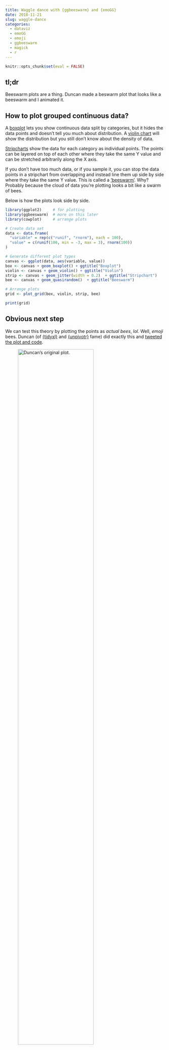 ```yaml
---
title: Waggle dance with {ggbeeswarm} and {emoGG}
date: 2018-11-21
slug: waggle-dance
categories:
  - dataviz
  - emoGG
  - emoji
  - ggbeeswarm
  - magick
  - r
---
```


```r
knitr::opts_chunk$set(eval = FALSE)
```

## tl;dr

Beeswarm plots are a thing. Duncan made a beswarm plot that looks like a beeswarm and I animated it.

## How to plot grouped continuous data?

A [boxplot](https://en.wikipedia.org/wiki/Box_plot) lets you show continuous data split by categories, but it hides the data points and doesn't tell you much about distribution. A [violin chart](https://en.wikipedia.org/wiki/Violin_plot) will show the distribution but you still don't know about the density of data.

[Stripcharts](https://www.datamentor.io/r-programming/strip-chart/) show the data for each category as individual points. The points can be layered on top of each other where they take the same Y value and can be stretched arbitrarily along the X axis.

If you don't have too much data, or if you sample it, you can stop the data points in a stripchart from overlapping and instead line them up side by side where they take the same Y value. This is called a ['beeswarm'](http://www.cbs.dtu.dk/~eklund/beeswarm/). Why? Probably because the cloud of data you're plotting looks a bit like a swarm of bees.

Below is how the plots look side by side.

```r
library(ggplot2)     # for plotting
library(ggbeeswarm)  # more on this later
library(cowplot)     # arrange plots

# Create data set
data <- data.frame(
  "variable" = rep(c("runif", "rnorm"), each = 100),
  "value" = c(runif(100, min = -3, max = 3), rnorm(100))
)

# Generate different plot types
canvas <- ggplot(data, aes(variable, value)) 
box <- canvas + geom_boxplot() + ggtitle("Boxplot")
violin <- canvas + geom_violin() + ggtitle("Violin")
strip <- canvas + geom_jitter(width = 0.2)  + ggtitle("Stripchart")
bee <- canvas + geom_quasirandom()  + ggtitle("Beeswarm")

# Arrange plots
grid <- plot_grid(box, violin, strip, bee)

print(grid)
```

## Obvious next step

We can test this theory by plotting the points as *actual bees*, *lol*. Well, *emoji* bees. Duncan (of [{tidyxl}](https://nacnudus.github.io/tidyxl/) and [{unpivotr}](https://nacnudus.github.io/unpivotr/) fame) did exactly this and [tweeted the plot and code](https://twitter.com/nacnudus/status/1063147043861000193).

![Duncan's original plot.](resources/duncan.jpg){fig-alt="Duncan's original plot, showing emoji bees used as points so that the whole cloud of points looks like a beeswarm." width="75%" fig-align="left"}

To summarise, Duncan did this by hacking [emojis via {emoGG}](https://github.com/dill/emoGG) into [{ggbeeswarm}'s `geom_beeswarm()` function](https://github.com/eclarke/ggbeeswarm) to create `gg_beeswarm_emoji()`. Patent pending, presumably.

## Obvious next next step

Wouldn't it be great if the little emoji bees moved around a little bit? Almost like a [waggle dance](https://en.wikipedia.org/wiki/Waggle_dance)?

I cheated a little bit and recoded the `geom_quasirandom()` function from {ggbeeswarm} instead of `geom_beeswarm()`. Why? Beeswarm plots have an inherent 'neatness' to them. That is not becoming of a beeswarm. Instead, `geom_quasirandom()` gives you some 'random' jitter each time you plot the data. 

So we can plot the same data several times and stack the images into a gif. One easy way to do this is via [the {magick} package](https://cran.r-project.org/web/packages/magick/vignettes/intro.html), a re-engineering of [the open-source ImageMagick sute of tools](https://www.imagemagick.org/script/index.php) from [Jeroen Ooms](https://twitter.com/opencpu) at [rOpenSci](https://ropensci.org/).

## Code

Attach the packages.

```r
library(ggplot2)
library(ggbeeswarm)
library(emoGG)  # remotes::install_github("dill/emoGG")
library(magick)
```

Recode the `geom_quasirandom()` to display emoji, as per [Duncan's tweet](https://twitter.com/nacnudus/status/1063147214124580866).

```r
geom_quasi_emoji <- function (
  mapping = NULL, data = NULL, width = NULL, varwidth = FALSE, 
  bandwidth = 0.5, nbins = NULL, method = "quasirandom", groupOnX = NULL, 
  dodge.width = 0, stat = "identity", position = "quasirandom", 
  na.rm = FALSE, show.legend = NA, inherit.aes = TRUE, emoji = "1f4l1d", ...
) {
  
  img <- emoji_get(emoji)[[1]]
  
  position <- position_quasirandom(
    width = width, varwidth = varwidth, 
    bandwidth = bandwidth, nbins = nbins, method = method, 
    groupOnX = groupOnX, dodge.width = dodge.width
  )
  
  ggplot2::layer(
    data = data, mapping = mapping, stat = stat, 
    geom = emoGG:::GeomEmoji, position = position, show.legend = show.legend, 
    inherit.aes = inherit.aes, params = list(na.rm = na.rm, img = img, ...)
  )
}
```

It makes sense to use the data that Duncan generated so we can compare the static plot to the animated one.

```r
swarm <- data.frame(
  "variable" = rep(c("runif", "rnorm"), each = 100),
  "value" = c(runif(100, min = -3, max = 3), rnorm(100))
)
```

Let's define what our plot should look like. `method = "pseudorandom"` is the bit that gives us the jittering.

```r
plot <- ggplot(swarm, aes(variable, value)) +
  geom_quasi_emoji(emoji = "1f41d", method = "pseudorandom") +
  theme(panel.background = element_rect(fill = "skyblue")) +
  ggtitle("WAGGLE DANCE")
```

Now we can create a few versions of this plot with different jittering. The plots are magick-class objects made with `image_graph()` from the {magick} package.

```r
my_res = 10
my_width = 500
my_height = 500
time_point <- paste0("t", 1:4)

for (i in seq_along(time_point)) {

  plot_object <- image_graph(width = my_width, height = my_height, res = my_res)
  
  assign(time_point[i], plot_object)
  
  ggplot(swarm, aes(variable, value)) +
    geom_quasi_emoji(emoji = "1f41d", method = "pseudorandom") +
    theme(panel.background = element_rect(fill = "skyblue")) +
    ggtitle("WAGGLE DANCE")
  
  dev.off()
  
}
```

We can loop through a few plots, each representing a frame in the final gif. 

```r
my_res = 100
my_width = 500
my_height = 500
time_point <- paste0("t", 1:4)

for (i in seq_along(time_point)) {
  fig_name <- time_point[i]
  assign(
    fig_name,  # set name
    image_graph(width = my_width, height = my_height, res = my_res)
  )
  print(
    ggplot(swarm, aes(variable, value)) +
      geom_quasi_emoji(emoji = "1f41d", method = "pseudorandom") +
      theme(panel.background = element_rect(fill = "skyblue")) +
      ggtitle("WAGGLE DANCE")
  )
  dev.off()
}
```

And now `image_animate()` can be used to combine those magick objects into a gif.

```r
waggle_dance <- image_animate(c(t1, t2, t3, t4))
waggle_dance
```

![](resources/animate-1.gif){fig-alt="An update to Duncan's original plot, showing emoji bees used as points so that the whole cloud of points looks like a beeswarm. The points are jittered between animation frames." width="75%" fig-align="left"}

And we can save this with `image_write()`.

```r
image_write(waggle_dance, "waggle_dance.gif")
```

Well done, we got through this without any bee puns.

## Environment {.appendix}

<details><summary>Session info</summary>
```r
cat("Last rendered:", format(Sys.time(), usetz = TRUE)); sessionInfo()
```
</details>